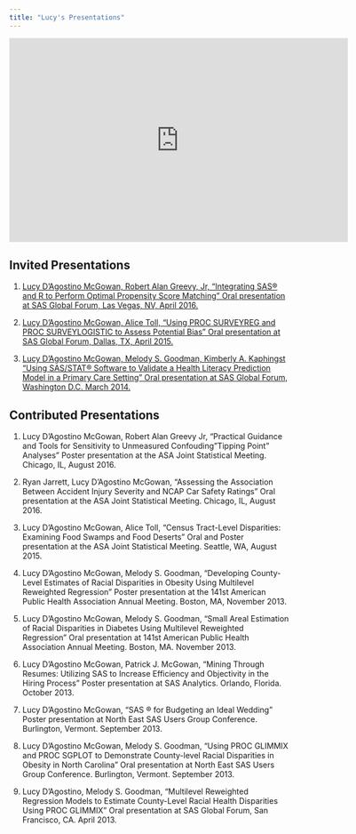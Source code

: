 ```yaml
---
title: "Lucy's Presentations"
---
```



<iframe src='https://onedrive.live.com/embed?cid=E590185091C363B2&resid=E590185091C363B2%21112&authkey=AG9CBDB1YlCWq0s&em=2&wdAr=1.7777777777777777' width='610px' height='367px' frameborder='0'>This is an embedded <a target='_blank' href='https://office.com'>Microsoft Office</a> presentation, powered by <a target='_blank' href='https://office.com/webapps'>Office Online</a>.</iframe>

## Invited Presentations

1. [Lucy D'Agostino McGowan, Robert Alan Greevy, Jr, "Integrating SAS® and R to Perform Optimal Propensity Score Matching" Oral presentation at SAS Global Forum, Las Vegas, NV, April 2016.](http://support.sas.com/resources/papers/proceedings16/11420-2016.pdf)

2. [Lucy D'Agostino McGowan, Alice Toll, "Using PROC SURVEYREG and PROC SURVEYLOGISTIC to Assess Potential Bias" Oral presentation at SAS Global Forum, Dallas, TX, April 2015. ](http://support.sas.com/resources/papers/proceedings15/3320-2015.pdf)

3. [Lucy D’Agostino McGowan, Melody S. Goodman, Kimberly A. Kaphingst “Using SAS/STAT® Software to Validate a Health Literacy Prediction Model in a Primary Care Setting” Oral presentation at SAS Global Forum, Washington D.C. March 2014.](http://support.sas.com/resources/papers/proceedings14/1494-2014.pdf)

## Contributed Presentations

1. Lucy D’Agostino McGowan, Robert Alan Greevy Jr, "Practical Guidance and Tools for Sensitivity to Unmeasured Confouding "Tipping Point" Analyses" Poster presentation at the ASA Joint Statistical Meeting. Chicago, IL, August 2016.

2. Ryan Jarrett, Lucy D’Agostino McGowan, "Assessing the Association Between Accident Injury Severity and NCAP Car Safety Ratings" Oral presentation at the ASA Joint Statistical Meeting. Chicago, IL, August 2016.

3. Lucy D’Agostino McGowan, Alice Toll, “Census Tract-Level Disparities: Examining Food Swamps and Food Deserts” Oral and Poster presentation at the ASA Joint Statistical Meeting. Seattle, WA, August 2015.

4. Lucy D’Agostino McGowan, Melody S. Goodman, “Developing County-Level Estimates of Racial Disparities in Obesity Using Multilevel Reweighted Regression” Poster presentation at the 141st American Public Health Association Annual Meeting. Boston, MA, November 2013.

5. Lucy D’Agostino McGowan, Melody S. Goodman, “Small Areal Estimation of Racial Disparities in Diabetes Using Multilevel Reweighted Regression” Oral presentation at 141st American Public Health Association Annual Meeting. Boston, MA. November 2013.

6. Lucy D'Agostino McGowan, Patrick J. McGowan, "Mining Through Resumes: Utilizing SAS to Increase Efficiency and Objectivity in the Hiring Process" Poster presentation at SAS Analytics. Orlando, Florida. October 2013.

7. Lucy D’Agostino McGowan, “SAS ® for Budgeting an Ideal Wedding” Poster presentation at North East SAS Users Group Conference. Burlington, Vermont. September 2013.

8. Lucy D’Agostino McGowan, Melody S. Goodman, “Using PROC GLIMMIX and PROC SGPLOT to Demonstrate County-level Racial Disparities in Obesity in North Carolina” Oral presentation at North East SAS Users Group Conference. Burlington, Vermont. September 2013.

9. Lucy D’Agostino, Melody S. Goodman, “Multilevel Reweighted Regression Models to Estimate County-Level Racial Health Disparities Using PROC GLIMMIX” Oral presentation at SAS Global Forum, San Francisco, CA. April 2013.
